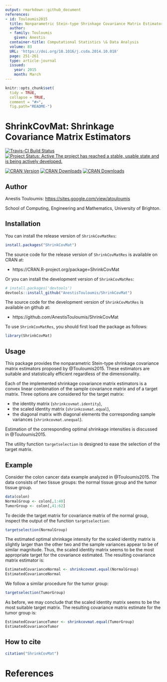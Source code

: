 ```yaml
---
output: rmarkdown::github_document
references:
- id: Touloumis2015
  title: Nonparametric Stein-type Shrinkage Covariance Matrix Estimators in High-Dimensional Settings
  author:
  - family: Touloumis
    given: Anestis
  container-title: Computational Statistics \& Data Analysis
  volume: 83
  URL: 'https://doi.org/10.1016/j.csda.2014.10.018'
  page: 251-261
  type: article-journal
  issued:
    year: 2015
    month: March
---
```



<!-- README.md is generated from README.Rmd. Please edit that file -->

```r
knitr::opts_chunk$set(
  tidy = TRUE,
  collapse = TRUE,
  comment = "#>",
  fig.path="README-")
```

# ShrinkCovMat: Shrinkage Covariance Matrix Estimators

[![Travis-CI Build Status](https://travis-ci.org/AnestisTouloumis/ShrinkCovMat.svg?branch=master)](https://travis-ci.org/AnestisTouloumis/ShrinkCovMat)
[![Project Status: Active The project has reached a stable, usable state and is being actively developed.](http://www.repostatus.org/badges/latest/active.svg)](http://www.repostatus.org/#active) 

[![CRAN Version](https://www.r-pkg.org/badges/version/ShrinkCovMat?color=blue)](https://CRAN.R-project.org/package=ShrinkCovMat)
[![CRAN Downloads](https://cranlogs.r-pkg.org/badges/grand-total/ShrinkCovMat?color=blue)](https://cranlogs.r-pkg.org/badges/grand-total/ShrinkCovMat)
[![CRAN Downloads](https://cranlogs.r-pkg.org/badges/ShrinkCovMat)](https://CRAN.R-project.org/package=ShrinkCovMat)


## Author

Anestis Touloumis: <https://sites.google.com/view/atouloumis>

School of Computing, Engineering and Mathematics, University of Brighton.

## Installation

You can install the release version of `ShrinkCovMatRes`:

```r
install.packages("ShrinkCovMat")
```

The source code for the release version of `ShrinkCovMatRes` is available on CRAN at:

- https://CRAN.R-project.org/package=ShrinkCovMat

Or you can install the development version of `ShrinkCovMatRes`:

```r
# install.packages('devtools')
devtools::install_github("AnestisTouloumis/ShrinkCovMat")
```

The source code for the development version of `ShrinkCovMatRes` is available on github at:

- https://github.com/AnestisTouloumis/ShrinkCovMat

To use `ShrinkCovMatRes`, you should first load the package as follows:

```r
library(ShrinkCovMat)
```

## Usage

This package provides the nonparametric Stein-type shrinkage covariance matrix estimators proposed by @Touloumis2015. These estimators are suitable and statistically efficient regardless of the dimensionality.

Each of the implemented shrinkage covariance matrix estimators is a convex linear combination of the sample covariance matrix and of a target matrix. Three options are considered for the target matrix: 

- the identity matrix (`shrinkcovmat.identity`),
- the scaled identity matrix (`shrinkcovmat.equal`),
- the diagonal matrix with diagonal elements the corresponding sample variances (`shrinkcovmat.unequal`).

Estimation of the corresponding optimal shrinkage intensities is discussed in @Touloumis2015.

The utility function `targetselection` is designed to ease the selection of the target matrix.

## Example
Consider the colon cancer data example analyzed in @Touloumis2015. The data consists of two tissue groups: the normal tissue group and the tumor tissue group.
```r
data(colon)
NormalGroup <- colon[,1:40]
TumorGroup <- colon[,41:62]
```
To decide the target matrix for covariance matrix of the normal group, inspect the output of the function `targetselection`:
```r
targetselection(NormalGroup)
```
The estimated optimal shrinkage intensity for the scaled identity matrix is slightly larger than the other two and the sample variances appear to be of similar magnitude. Thus, the scaled identity matrix seems to be the most appropriate target for the covariance estimated. The resulting covariance matrix estimator is:
```r
EstimatedCovarianceNormal <- shrinkcovmat.equal(NormalGroup)
EstimatedCovarianceNormal
```
We follow a similar procedure for the tumor group: 
```r
targetselection(TumorGroup)
```
As before, we may conclude that the scaled identity matrix seems to be the most suitable target matrix. The resulting covariance matrix estimate for the tumor group is:
```r
EstimatedCovarianceTumor <- shrinkcovmat.equal(TumorGroup)
EstimatedCovarianceTumor
```


## How to cite
```r
citation("ShrinkCovMat")
```

# References
